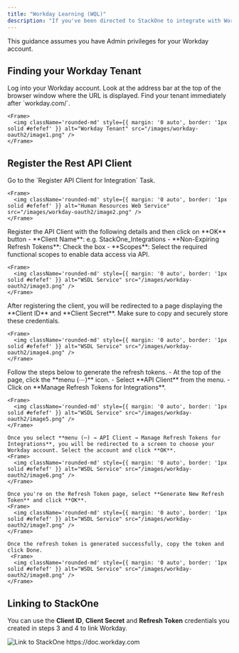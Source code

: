 ```yaml
---
title: "Workday Learning (WQL)"
description: "If you've been directed to StackOne to integrate with Workday Learning (WQL), the following steps will help you understand the process and any necessary actions to configure successful integration."
---
```



<Warning>
  This guidance assumes you have Admin privileges for your Workday account.
</Warning>

## Finding your Workday Tenant

<Steps>
  <Step title="Log into Workday">
    Log into your Workday account. Look at the address bar at the top of the browser window where the URL is displayed. Find your tenant immediately after `workday.com/`.

    <Frame>
      <img className='rounded-md' style={{ margin: '0 auto', border: '1px solid #efefef' }} alt="Workday Tenant" src="/images/workday-oauth2/image1.png" />
    </Frame>
  </Step>
</Steps>

## Register the Rest API Client

<Steps>
  <Step title="Go to Register API Client">
    Go to the `Register API Client for Integration` Task.

    <Frame>
      <img className='rounded-md' style={{ margin: '0 auto', border: '1px solid #efefef' }} alt="Human Resources Web Service" src="/images/workday-oauth2/image2.png" />
    </Frame>
  </Step>

  <Step title="Register API Client">
    Register the API Client with the following details and then click on **OK** button
    - **Client Name**: e.g. StackOne_Integrations
    - **Non-Expiring Refresh Tokens**: Check the box
    - **Scopes**: Select the required functional scopes to enable data access via API.

    <Frame>
      <img className='rounded-md' style={{ margin: '0 auto', border: '1px solid #efefef' }} alt="WSDL Service" src="/images/workday-oauth2/image3.png" />
    </Frame>
  </Step>

  <Step title="Copy the credentials">
    After registering the client, you will be redirected to a page displaying the **Client ID** and **Client Secret**. Make sure to copy and securely store these credentials.

    <Frame>
      <img className='rounded-md' style={{ margin: '0 auto', border: '1px solid #efefef' }} alt="WSDL Service" src="/images/workday-oauth2/image4.png" />
    </Frame>
  </Step>

   <Step title="Generate the Refresh token">
    Follow the steps below to generate the refresh tokens.
    - At the top of the page, click the **menu (⋯)** icon.
    - Select **API Client** from the menu.
    - Click on **Manage Refresh Tokens for Integrations**.

    <Frame>
      <img className='rounded-md' style={{ margin: '0 auto', border: '1px solid #efefef' }} alt="WSDL Service" src="/images/workday-oauth2/image5.png" />
    </Frame>

    Once you select **menu (⋯) → API Client → Manage Refresh Tokens for Integrations**, you will be redirected to a screen to choose your Workday account. Select the account and click **OK**.
    <Frame>
      <img className='rounded-md' style={{ margin: '0 auto', border: '1px solid #efefef' }} alt="WSDL Service" src="/images/workday-oauth2/image6.png" />
    </Frame>

    Once you're on the Refresh Token page, select **Generate New Refresh Token** and click **OK**.
    <Frame>
      <img className='rounded-md' style={{ margin: '0 auto', border: '1px solid #efefef' }} alt="WSDL Service" src="/images/workday-oauth2/image7.png" />
    </Frame>

    Once the refresh token is generated successfully, copy the token and click Done.
     <Frame>
      <img className='rounded-md' style={{ margin: '0 auto', border: '1px solid #efefef' }} alt="WSDL Service" src="/images/workday-oauth2/image8.png" />
    </Frame>
  </Step>
</Steps>

## Linking to StackOne

You can use the **Client ID**, **Client Secret** and **Refresh Token** credentials you created in steps 3 and 4 to link Workday.

<Frame>
  <img className='rounded-md' style={{ margin: '0 auto', border: '1px solid #efefef' }} alt="Link to StackOne" src="/images/workday/image9.png" />
</Frame>

<IntegrationFooter />

<Card title="Useful Links" icon="link" href="https://doc.workday.com">
    https://doc.workday.com
</Card>
